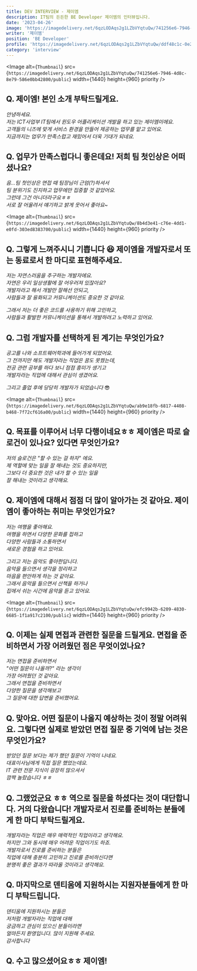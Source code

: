 ```yaml
---
title: DEV INTERVIEW - 제이엠
description: IT팀의 든든한 BE Developer 제이엠의 인터뷰입니다.
date: '2023-04-26'
image: 'https://imagedelivery.net/6qzLODAqs2g1LZbVYqtuQw/741256e6-7946-4d8c-8e79-586e0bb42800/public'
writer: '제이엠'
position: 'BE Developer'
profile: 'https://imagedelivery.net/6qzLODAqs2g1LZbVYqtuQw/ddf48c1c-0e2c-4a59-6e20-ee02c85c2000/public'
category: 'interview'
---
```


<Image
alt={`Thumbnail`}
src={`https://imagedelivery.net/6qzLODAqs2g1LZbVYqtuQw/741256e6-7946-4d8c-8e79-586e0bb42800/public`}
width={1440}
height={960}
priority
/>

## Q. 제이엠! 본인 소개 부탁드릴게요.

_안녕하세요.<br/>
저는 ICT사업부 IT팀에서 윈도우 어플리케이션 개발을 하고 있는 제이엠이에요.<br/>
고객들의 니즈에 맞게 서비스 환경을 만들어 제공하는 업무를 맡고 있어요.<br/>
지금까지는 업무가 만족스럽고 재밌어서 더욱 기대가 되네요._

## Q. 업무가 만족스럽다니 좋은데요! 저희 팀 첫인상은 어떠셨나요?

_음...팀 첫인상은 면접 때 팀장님이 근엄(?)하셔서<br/>
팀 분위기도 진지하고 업무에만 집중할 것 같았어요.<br/>
그런데 그건 아니더라구요ㅎㅎ<br/>
서로 잘 어울려서 얘기하고 밝게 웃어서 좋아요~_

<Image
alt={`Thumbnail`}
src={`https://imagedelivery.net/6qzLODAqs2g1LZbVYqtuQw/8b4d3e41-c76e-4dd1-e0fd-303ed8383700/public`}
width={1440}
height={960}
priority
/>


## Q. 그렇게 느껴주시니 기쁩니다 😆 제이엠을 개발자로서 또는 동료로서 한 마디로 표현해주세요.

_저는 자연스러움을 추구하는 개발자에요.<br/>
자연은 우리 일상생활에 잘 어우러져 있잖아요? <br/>
개발자라고 해서 개발만 잘해선 안되고, <br/>
사람들과 잘 융화되고 커뮤니케이션도 중요한 것 같아요._

_그래서 저는 더 좋은 코드를 사용하기 위해 고민하고, <br/>
사람들과 활발한 커뮤니케이션을 통해서 개발하려고 노력하고 있어요._

## Q. 그럼 개발자를 선택하게 된 계기는 무엇인가요?

_공고를 나와 소프트웨어학과에 들어가게 되었어요.<br/>
그 전까지만 해도 개발자라는 직업은 꿈도 못꿨는데,<br/>
전공 관련 공부를 하다 보니 점점 흥미가 생기고<br/>
개발자라는 직업에 대해서 관심이 생겼어요._

_그리고 졸업 후에 당당히 개발자가 되었습니다_ 😎

<Image
alt={`Thumbnail`}
src={`https://imagedelivery.net/6qzLODAqs2g1LZbVYqtuQw/ab9e18fb-6817-4408-b468-7f72cf616a00/public`}
width={1440}
height={960}
priority
/>

## Q. 목표를 이루어서 너무 다행이네요ㅎㅎ 제이엠은 따로 슬로건이 있나요? 있다면 무엇인가요?

_저의 슬로건은 "할 수 있는 걸 하자" 에요.<br/>
제 역할에 맞는 일을 잘 해내는 것도 중요하지만,<br/>
그보다 더 중요한 것은 내가 할 수 있는 일을 <br/>
잘 해내는 것이라고 생각해요._

## Q. 제이엠에 대해서 점점 더 많이 알아가는 것 같아요. 제이엠이 좋아하는 취미는 무엇인가요?

_저는 여행을 좋아해요.<br/>
여행을 하면서 다양한 문화를 접하고<br/>
다양한 사람들과 소통하면서<br/>
새로운 경험을 하고 있어요._

_그리고 저는 음악도 좋아한답니다.<br/>
음악을 들으면서 생각을 정리하고<br/>
마음을 편안하게 하는 것 같아요.<br/>
그래서 음악을 들으면서 산책을 하거나<br/>
집에서 쉬는 시간에 음악을 듣고 있어요._

<Image
alt={`Thumbnail`}
src={`https://imagedelivery.net/6qzLODAqs2g1LZbVYqtuQw/efc9942b-6209-4830-6685-1f1a917c2100/public`}
width={1440}
height={960}
priority
/>

## Q. 이제는 실제 면접과 관련한 질문을 드릴게요. 면접을 준비하면서 가장 어려웠던 점은 무엇이었나요?

_저는 면접을 준비하면서<br/>
"어떤 질문이 나올까?" 라는 생각이<br/>
가장 어려웠던 것 같아요.<br/>
그래서 면접을 준비하면서<br/>
다양한 질문을 생각해보고<br/>
그 질문에 대한 답변을 준비했어요._

## Q. 맞아요. 어떤 질문이 나올지 예상하는 것이 정말 어려워요. 그렇다면 실제로 받았던 면접 질문 중 기억에 남는 것은 무엇인가요?

_받았던 질문 보다는 제가 했던 질문이 기억이 나네요. <br/>
대표이사님에게 직접 질문 했었는데요.<br/>
IT 관련 전문 지식이 굉장히 많으셔서 <br/>
깜짝 놀랐습니다 ㅎㅎ_

## Q. 그랬었군요 ㅎㅎ 역으로 질문을 하셨다는 것이 대단합니다. 거의 다왔습니다! 개발자로서 진로를 준비하는 분들에게 한 마디 부탁드릴게요.

_개발자라는 직업은 매우 매력적인 직업이라고 생각해요.<br/>
하지만 그와 동시에 매우 어려운 직업이기도 하죠.<br/>
개발자로서 진로를 준비하는 분들은<br/>
직업에 대해 충분히 고민하고 진로를 준비하신다면<br/>
분명히 좋은 결과가 따라올 것이라고 생각해요._

## Q. 마지막으로 덴티움에 지원하시는 지원자분들에게 한 마디 부탁드립니다.

_덴티움에 지원하시는 분들은<br/>
저처럼 개발자라는 직업에 대해<br/>
궁금하고 관심이 있으신 분들이라면<br/>
얼마든지 환영입니다. 많이 지원해 주세요.<br/>
감사합니다_

## Q. 수고 많으셨어요ㅎㅎ 제이엠!
